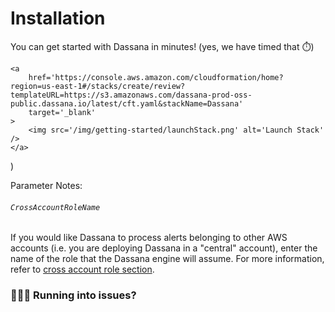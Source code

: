 # Installation

You can get started with Dassana in minutes! (yes, we have timed that ⏱️)

	<a
		href='https://console.aws.amazon.com/cloudformation/home?region=us-east-1#/stacks/create/review?templateURL=https://s3.amazonaws.com/dassana-prod-oss-public.dassana.io/latest/cft.yaml&stackName=Dassana'
		target='_blank'
	>
		<img src='/img/getting-started/launchStack.png' alt='Launch Stack' />
	</a>
)

<LaunchStack />

Parameter Notes:

###### `CrossAccountRoleName`

If you would like Dassana to process alerts belonging to other AWS accounts (i.e. you are deploying Dassana in a "central" account), enter the name of the role that the Dassana engine will assume.
For more information, refer to [cross account role section](./aws-cross-account-role).

### 🏃🏽‍♂️ Running into issues?


<Help />
